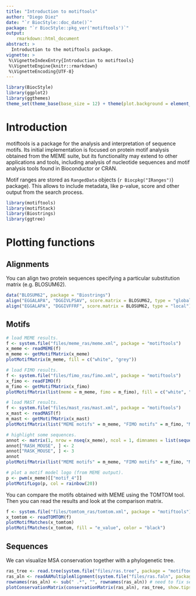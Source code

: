 ```yaml
---
title: "Introduction to motiftools"
author: "Diego Diez"
date: "`r BiocStyle::doc_date()`"
package: "`r BiocStyle::pkg_ver('motiftools')`"
output:
    rmarkdown::html_document
abstract: >
  Introduction to the motiftools package.
vignette: >
 %\VignetteIndexEntry{Introduction to motiftools}
 %\VignetteEngine{knitr::rmarkdown}
 %\VignetteEncoding{UTF-8}
---
```



```r
library(BiocStyle)
library(ggplot2)
library(ggthemes)
theme_set(theme_base(base_size = 12) + theme(plot.background = element_rect(color = NA)))
```

# Introduction

motiftools is a package for the analysis and interpretation of sequence motifs. Its initial implementation is focused on protein motif analysis obtained from the MEME suite, but its functionality may extend to other applications and tools, including analysis of nucleotide sequences and motif analysis tools found in Bioconductor or CRAN.

Motif ranges are stored as `RangedData` objects (`r Biocpkg("IRanges")`) package). This allows to include metadata, like p-value, score and other output from the search process.

```r
library(motiftools)
library(motifStack)
library(Biostrings)
library(ggtree)
```

# Plotting functions

## Alignments

You can align two protein sequences specifying a particular substitution matrix (e.g. BLOSUM62).

```r
data("BLOSUM62", package = "Biostrings")
align("EGGALAPA", "DGGIVLPSAV", score.matrix = BLOSUM62, type = "global")$alignment
align("EGGALAPA", "DGGIVFFRF", score.matrix = BLOSUM62, type = "local")$alignment
```

## Motifs

```r
# load MEME results.
f <- system.file("files/meme_ras/meme.xml", package = "motiftools")
x_meme <- readMEME(f)
m_meme <- getMotifMatrix(x_meme)
plotMotifMatrix(m_meme, fill = c("white", "grey"))

# load FIMO results.
f <- system.file("files/fimo_ras/fimo.xml", package = "motiftools")
x_fimo <- readFIMO(f)
m_fimo <- getMotifMatrix(x_fimo)
plotMotifMatrix(list(meme = m_meme, fimo = m_fimo), fill = c("white", "grey"), col = "black")

# load MAST results.
f <- system.file("files/mast_ras/mast.xml", package = "motiftools")
x_mast <- readMAST(f)
m_mast <- getMotifMatrix(x_mast)
plotMotifMatrix(list("MEME motifs" = m_meme, "FIMO motifs" = m_fimo, "MAST motifs" = m_mast), fill = c("white", "grey"), col = "black")

# highlight some sequences.
annot <- matrix(1, nrow = nseq(x_meme), ncol = 1, dimnames = list(sequenceNames(x_meme)))
annot["RASH_MOUSE", ] <- 2
annot["RASK_MOUSE", ] <- 3
annot
plotMotifMatrix(list("MEME motifs" = m_meme, "FIMO motifs" = m_fimo, "MAST motifs" = m_mast), fill = c("white", "grey"), col = "black", annot = list(annot), annot.fill = list(c("white", "red", "blue")), show.tips = TRUE)

# plot a motif model logo (from MEME output).
p <- pwm(x_meme)[["motif_4"]]
plotMotifLogo(p, col = rainbow(20))
```

You can compare the motifs obtained with MEME using the TOMTOM tool. Then you can read the results and look at the comparison matrix.

```r
f <- system.file("files/tomtom_ras/tomtom.xml", package = "motiftools")
x_tomtom <- readTOMTOM(f)
plotMotifMatches(x_tomtom)
plotMotifMatches(x_tomtom, fill = "e_value", color = "black")
```


## Sequences

We can visualize MSA conservation together with a phylogenetic tree.

```r
ras_tree <- read.tree(system.file("files/ras.tree", package = "motiftools"))
ras_aln <- readAAMultipleAlignment(system.file("files/ras.faln", package = "motiftools"))
rownames(ras_aln) <- sub(" .*", "", rownames(ras_aln)) # need to fix sequence names.
plotConservationMatrix(conservationMatrix(ras_aln), ras_tree, show.tips = TRUE)
```

